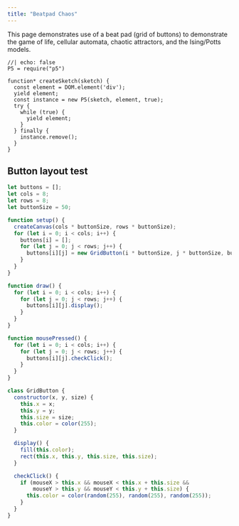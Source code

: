 ```yaml
---
title: "Beatpad Chaos"
---
```


This page demonstrates use of a beat pad (grid of buttons) to demonstrate the game of life, cellular automata,
chaotic attractors, and the Ising/Potts models. 

```ojs
//| echo: false
P5 = require("p5")

function* createSketch(sketch) {
  const element = DOM.element('div');
  yield element;
  const instance = new P5(sketch, element, true);
  try {
    while (true) {
      yield element;
    }
  } finally {
    instance.remove();
  }
}
```

## Button layout test
```js
let buttons = [];
let cols = 8;
let rows = 8;
let buttonSize = 50;

function setup() {
  createCanvas(cols * buttonSize, rows * buttonSize);
  for (let i = 0; i < cols; i++) {
    buttons[i] = [];
    for (let j = 0; j < rows; j++) {
      buttons[i][j] = new GridButton(i * buttonSize, j * buttonSize, buttonSize);
    }
  }
}

function draw() {
  for (let i = 0; i < cols; i++) {
    for (let j = 0; j < rows; j++) {
      buttons[i][j].display();
    }
  }
}

function mousePressed() {
  for (let i = 0; i < cols; i++) {
    for (let j = 0; j < rows; j++) {
      buttons[i][j].checkClick();
    }
  }
}

class GridButton {
  constructor(x, y, size) {
    this.x = x;
    this.y = y;
    this.size = size;
    this.color = color(255);
  }

  display() {
    fill(this.color);
    rect(this.x, this.y, this.size, this.size);
  }

  checkClick() {
    if (mouseX > this.x && mouseX < this.x + this.size &&
        mouseY > this.y && mouseY < this.y + this.size) {
      this.color = color(random(255), random(255), random(255));
    }
  }
}
```